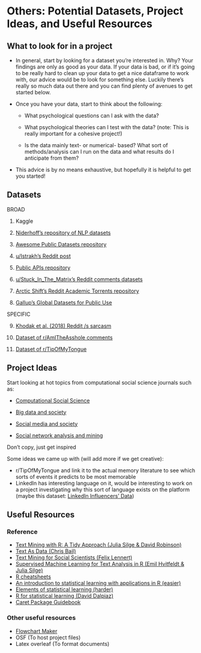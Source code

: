 # Others: Potential Datasets, Project Ideas, and Useful Resources

## What to look for in a project 

* In general, start by looking for a dataset you're interested in. Why? Your findings are only as good as your data. If your data is bad, or if it's going to be really hard to clean up your data to get a nice dataframe to work with, our advice would be to look for something else. Luckily there's really so much data out there and you can find plenty of avenues to get started below. 

* Once you have your data, start to think about the following: 

  - What psychological questions can I ask with the data? 

  - What psychological theories can I test with the data? (note: This is really important for a cohesive project!)

  - Is the data mainly text- or numerical- based? What sort of methods/analysis can I run on the data and what results do I anticipate from them? 

* This advice is by no means exhaustive, but hopefully it is helpful to get you started! 

## Datasets 

BROAD

1. Kaggle

2. [Niderhoff's repository of NLP datasets](https://github.com/niderhoff/nlp-datasets)

3. [Awesome Public Datasets repository](https://github.com/awesomedata/awesome-public-datasets)

4. [u/Istrakh's Reddit post](https://www.reddit.com/r/datasets/comments/shbzwe/is_there_a_master_list_of_places_to_look_for/)

5. [Public APIs repository](https://github.com/public-apis/public-apis?tab=readme-ov-file)

6. [u/Stuck_In_The_Matrix's Reddit comments datasets](https://www.reddit.com/r/datasets/comments/3bxlg7/i_have_every_publicly_available_reddit_comment/)

7. [Arctic Shift's Reddit Academic Torrents repository](https://github.com/ArthurHeitmann/arctic_shift?tab=readme-ov-file)

8. [Gallup's Global Datasets for Public Use](https://www.gallup.com/analytics/318923/world-poll-public-datasets.aspx)

SPECIFIC

9. [Khodak et al. (2018) Reddit /s sarcasm](https://github.com/NLPrinceton/SARC?tab=readme-ov-file)

10. [Dataset of r/AmITheAsshole comments](https://www.kaggle.com/datasets/jianloongliew/reddit)

11. [Dataset of r/TipOfMyTongue](https://github.com/samarthbhargav/tomt-data?tab=readme-ov-file)

## Project Ideas 

Start looking at hot topics from computational social science journals such as: 

- [Computational Social Science](https://link.springer.com/journal/42001) 

- [Big data and society](https://journals.sagepub.com/home/bds)

- [Social media and society](https://journals.sagepub.com/home/sms)

- [Social network analysis and mining](https://link.springer.com/journal/13278)

Don’t copy, just get inspired 

Some ideas we came up with (will add more if we get creative): 

- r/TipOfMyTongue and link it to the actual memory literature to see which sorts of events it predicts to be most memorable
- LinkedIn has interesting language on it, would be interesting to work on a project investigating why this sort of language exists on the platform (maybe this dataset: [LinkedIn Influencers' Data](https://www.kaggle.com/datasets/shreyasajal/linkedin-influencers-data))

## Useful Resources 

### Reference 

- [Text Mining with R: A Tidy Approach (Julia Silge & David Robinson)](https://www.tidytextmining.com/)
- [Text As Data (Chris Bail)](https://cbail.github.io/textasdata/Text_as_Data.html)
- [Text Mining for Social Scientists (Felix Lennert)](https://bookdown.org/f_lennert/text-mining-book/)
- [Supervised Machine Learning for Text Analysis in R (Emil Hvitfeldt & Julia Silge)](https://smltar.com/)
- [R cheatsheets](https://posit.co/resources/cheatsheets/)
- [An introduction to statistical learning with applications in R (easier)](https://www.statlearning.com/)
- [Elements of statistical learning (harder)](https://link.springer.com/book/10.1007/978-0-387-84858-7)
- [R for statistical learning (David Dalpiaz)](https://daviddalpiaz.github.io/r4sl/)
- [Caret Package Guidebook](https://topepo.github.io/caret/index.html)

### Other useful resources

- [Flowchart Maker](https://app.diagrams.net/)
- OSF (To host project files)
- Latex overleaf (To format documents)




